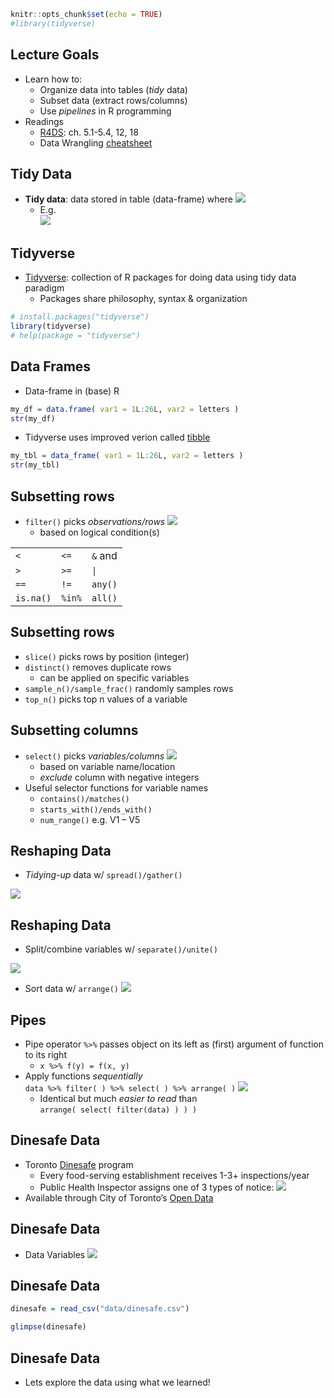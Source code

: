 ```r
knitr::opts_chunk$set(echo = TRUE)
#library(tidyverse)
```

## Lecture Goals 

- Learn how to:
    + Organize data into tables (*tidy* data)
    + Subset data (extract rows/columns)
    + Use *pipelines* in R programming
    
- Readings 
    + [R4DS](http://r4ds.had.co.nz/): ch. 5.1-5.4, 12, 18
    + Data Wrangling [cheatsheet](https://www.rstudio.com/wp-content/uploads/2015/02/data-wrangling-cheatsheet.pdf)

## Tidy Data

- **Tidy data**: data stored in table (data-frame) where
![](img/tidy_conditions.png)
    + E.g.    
![](img/tidyeg.PNG)

## Tidyverse 

- [Tidyverse](https://www.tidyverse.org/): collection of R packages for doing data using tidy data paradigm
    + Packages share philosophy, syntax & organization 

```r
# install.packages("tidyverse")
library(tidyverse)
# help(package = "tidyverse")
```

## Data Frames

- Data-frame in (base) R 
```r
my_df = data.frame( var1 = 1L:26L, var2 = letters )
str(my_df)
```

- Tidyverse uses improved verion called [tibble](https://tibble.tidyverse.org/) 
```r
my_tbl = data_frame( var1 = 1L:26L, var2 = letters )
str(my_tbl)
```

## Subsetting rows

- `filter()` picks *observations/rows*
![](img/filter.PNG) 
    + based on logical condition(s)

| | | |
|---|----|----| 
| `<` | `<=` | `&` and |
| `>` | `>=` | `|` |
|`==` |	`!=` | `any()` |
| `is.na()` |`%in%` |	`all()`|

## Subsetting rows

- `slice()` picks rows by position (integer)
- `distinct()` removes duplicate rows 
     + can be applied on specific variables
- `sample_n()/sample_frac()` randomly samples rows
- `top_n()` picks top n values of a variable

## Subsetting columns

- `select()` picks *variables/columns*
![](img/select.PNG) 
    + based on variable name/location
    + *exclude* column with negative integers

- Useful selector functions for variable names
    + `contains()/matches()` 
    + `starts_with()/ends_with()`  
    + `num_range()` e.g. V1 -- V5

## Reshaping Data

- *Tidying-up* data w/ `spread()/gather()` 

![](img/spread_gather.PNG)

## Reshaping Data

- Split/combine variables w/ `separate()/unite()` 

![](img/separate_unite.PNG)

- Sort data w/ `arrange()`
![](img/arrange.PNG)

## Pipes

- Pipe operator `%>%` passes object on its left as (first) argument of function to its right
     + `x %>% f(y) = f(x, y)`

- Apply functions *sequentially*  
`data %>% filter( ) %>% select( ) %>% arrange( )`
![](img/pipes.png)   
    + Identical but much *easier to read* than   
`arrange( select( filter(data) ) ) )`

## Dinesafe Data

- Toronto [Dinesafe](https://www.toronto.ca/health/dinesafe/system.htm) program
    + Every food-serving establishment receives 1-3+ inspections/year
    + Public Health Inspector assigns one of 3 types of notice:
![](./img/dinesafe_notices.png)

- Available through City of Toronto's [Open Data](https://www.toronto.ca/city-government/data-research-maps/open-data/open-data-catalogue/health/#e3c15b0f-5f83-0f12-fabb-c84018395c38)


## Dinesafe Data

- Data Variables
![](img/dinesafe_vars.PNG)


## Dinesafe Data

```r
dinesafe = read_csv("data/dinesafe.csv")
```
```r
glimpse(dinesafe)
```

## Dinesafe Data

- Lets explore the data using what we learned!

